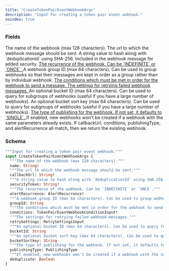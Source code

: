 ```yaml
---
title: "CreateTokenPairEventWebhookArgs"
description: "Input for creating a token pair event webhook."
noindex: true
---
```


### Fields

<ResponseField name="name" type="String!" required>
  The name of the webhook (max 128 characters).
</ResponseField>

<ResponseField name="callbackUrl" type="String!" required>
  The url to which the webhook message should be sent.
</ResponseField>

<ResponseField name="securityToken" type="String!" required>
  A string value to hash along with `deduplicationId` using SHA-256. Included in the webhook message for added security.
</ResponseField>

<a href="/api-reference/types/alertrecurrence">
  <ResponseField name="alertRecurrence" type="AlertRecurrence!" required>
    The recurrence of the webhook. Can be `INDEFINITE` or `ONCE`.
  </ResponseField>
</a>

<ResponseField name="groupId" type="String">
  A webhook group ID (max 64 characters). Can be used to group webhooks so that their messages are kept in order as a group rather than by individual webhook.
</ResponseField>

<a href="/api-reference/types/tokenpaireventwebhookconditioninput">
  <ResponseField name="conditions" type="TokenPairEventWebhookConditionInput!" required>
    The conditions which must be met in order for the webhook to send a message.
  </ResponseField>
</a>

<a href="/api-reference/types/retrysettingsinput">
  <ResponseField name="retrySettings" type="RetrySettingsInput">
    The settings for retrying failed webhook messages.
  </ResponseField>
</a>

<ResponseField name="bucketId" type="String">
  An optional bucket ID (max 64 characters). Can be used to query for subgroups of webhooks (useful if you have a large number of webhooks).
</ResponseField>

<ResponseField name="bucketSortkey" type="String">
  An optional bucket sort key (max 64 characters). Can be used to query for subgroups of webhooks (useful if you have a large number of webhooks).
</ResponseField>

<a href="/api-reference/types/publishingtype">
  <ResponseField name="publishingType" type="PublishingType">
    The type of publishing for the webhook. If not set, it defaults to `SINGLE`.
  </ResponseField>
</a>

<ResponseField name="deduplicate" type="Boolean">
  If enabled, new webhooks won't be created if a webhook with the same parameters already exists. If callbackUrl, conditions, publishingType, and alertRecurrence all match, then we return the existing webhook.
</ResponseField>

### Schema


```graphql 
"""Input for creating a token pair event webhook."""
input CreateTokenPairEventWebhookArgs {
  """The name of the webhook (max 128 characters)."""
  name: String!
  """The url to which the webhook message should be sent."""
  callbackUrl: String!
  """A string value to hash along with `deduplicationId` using SHA-256. Included in the webhook message for added security."""
  securityToken: String!
  """The recurrence of the webhook. Can be `INDEFINITE` or `ONCE`."""
  alertRecurrence: AlertRecurrence!
  """A webhook group ID (max 64 characters). Can be used to group webhooks so that their messages are kept in order as a group rather than by individual webhook."""
  groupId: String
  """The conditions which must be met in order for the webhook to send a message."""
  conditions: TokenPairEventWebhookConditionInput!
  """The settings for retrying failed webhook messages."""
  retrySettings: RetrySettingsInput
  """An optional bucket ID (max 64 characters). Can be used to query for subgroups of webhooks (useful if you have a large number of webhooks)."""
  bucketId: String
  """An optional bucket sort key (max 64 characters). Can be used to query for subgroups of webhooks (useful if you have a large number of webhooks)."""
  bucketSortkey: String
  """The type of publishing for the webhook. If not set, it defaults to `SINGLE`."""
  publishingType: PublishingType
  """If enabled, new webhooks won't be created if a webhook with the same parameters already exists. If callbackUrl, conditions, publishingType, and alertRecurrence all match, then we return the existing webhook."""
  deduplicate: Boolean
}
```

